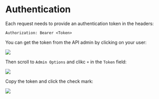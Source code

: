 

# Authentication

Each request needs to provide an authentication token in the headers:

`Authorization: Bearer <Token>`

You can get the token from the API admin by clicking on your user:

<Image src="/CleanShot 2023-04-12 at 01.41.51.png" width={800} height={500} />

Then scroll to `Admin Options` and clikc `+` in the `Token` field:

<Image src="/CleanShot 2023-04-12 at 01.42.02.png" width={800} height={500} />

Copy the token and click the check mark:

<Image src="/CleanShot 2023-04-12 at 01.42.09.png" width={800} height={500} />


